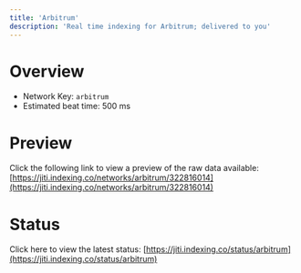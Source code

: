 ```yaml
---
title: 'Arbitrum'
description: 'Real time indexing for Arbitrum; delivered to you'
---
```


# Overview
- Network Key: `arbitrum`
- Estimated beat time: 500 ms

# Preview
Click the following link to view a preview of the raw data available: [https://jiti.indexing.co/networks/arbitrum/322816014](https://jiti.indexing.co/networks/arbitrum/322816014)

# Status
Click here to view the latest status: [https://jiti.indexing.co/status/arbitrum](https://jiti.indexing.co/status/arbitrum)
